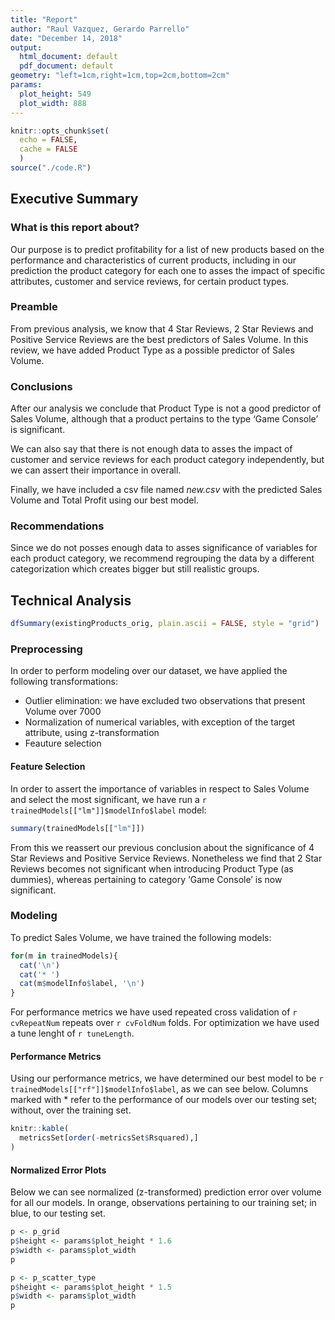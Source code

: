```yaml
---
title: "Report"
author: "Raul Vazquez, Gerardo Parrello"
date: "December 14, 2018"
output:
  html_document: default
  pdf_document: default
geometry: "left=1cm,right=1cm,top=2cm,bottom=2cm"
params:
  plot_height: 549
  plot_width: 888
---
```


```r
knitr::opts_chunk$set(
  echo = FALSE,
  cache = FALSE
  )
source("./code.R")
```

## Executive Summary
### What is this report about?
Our purpose is to predict profitability for a list of new products based on the performance and characteristics of current products, including in our prediction the product category for each one to asses the impact of specific attributes, customer and service reviews, for certain product types.

### Preamble
From previous analysis, we know that 4 Star Reviews, 2 Star Reviews and Positive Service Reviews are the best predictors of Sales Volume. In this review, we have added Product Type as a possible predictor of Sales Volume.

### Conclusions
After our analysis we conclude that Product Type is not a good predictor of Sales Volume, although that a product pertains to the type 'Game Console' is significant.

We can also say that there is not enough data to asses the impact of customer and service reviews for each product category independently, but we can assert their importance in overall.

Finally, we have included a csv file named *new.csv* with the predicted Sales Volume and Total Profit using our best model.

### Recommendations
Since we do not posses enough data to asses significance of variables for each product category, we recommend regrouping the data by a different categorization which creates bigger but still realistic groups.

## Technical Analysis
```r
dfSummary(existingProducts_orig, plain.ascii = FALSE, style = "grid")
```

### Preprocessing
In order to perform modeling over our dataset, we have applied the following transformations:

* Outlier elimination: we have excluded two observations that present Volume over 7000
* Normalization of numerical variables, with exception of the target attribute, using z-transformation
* Feauture selection

#### Feature Selection
In order to assert the importance of variables in respect to Sales Volume and select the most significant, we have run a `r trainedModels[["lm"]]$modelInfo$label` model:
```r
summary(trainedModels[["lm"]])
```
From this we reassert our previous conclusion about the significance of 4 Star Reviews and Positive Service Reviews. Nonetheless we find that 2 Star Reviews becomes not significant when introducing Product Type (as dummies), whereas pertaining to category 'Game Console' is now significant.

### Modeling
To predict Sales Volume, we have trained the following models:
```r
for(m in trainedModels){
  cat('\n')
  cat('* ')
  cat(m$modelInfo$label, '\n')
}
```

For performance metrics we have used repeated cross validation of `r cvRepeatNum` repeats over `r cvFoldNum` folds. For optimization we have used a tune lenght of `r tuneLength`.

#### Performance Metrics
Using our performance metrics, we have determined our best model to be `r trainedModels[["rf"]]$modelInfo$label`, as we can see below. Columns marked with * refer to the performance of our models over our testing set; without, over the training set.
```r
knitr::kable(
  metricsSet[order(-metricsSet$Rsquared),]
)
```

#### Normalized Error Plots
Below we can see normalized (z-transformed) prediction error over volume for all our models. In orange, observations pertaining to our training set; in blue, to our testing set.
```r
p <- p_grid
p$height <- params$plot_height * 1.6
p$width <- params$plot_width
p
```

```r
p <- p_scatter_type
p$height <- params$plot_height * 1.5
p$width <- params$plot_width
p
```

<!--
Executive Summary

Goal

Este informe contiene dos objetivos principales:
Predecir las ventas de PC, Laptops, Netbooks y Smartphones.
Investigar el impacto que tiene categoría de producto en nuestras ventas.

Highlights

La base de datos de ventas histórica no es lo suficientemente grande como para encontrar patrones y poder predecir con gran confianza.
Si creemos en los resultados podemos concluir que los modelos utilizados predicen muy bien las cantidades bajas de volumen, en contra no existe un modelo que nos prediga eficientemente las cantidades elevadas de volumen.
Las predicciones de nuestras cuatro categorías no son altas, con lo que podemos concluir que las predicciones son bastante acertadas.

Recomendaciones

Ampliar y recolectar más datos de nuestras operaciones con el fin de poder realizar análisis más avanzados y más precisos.
Agrupar los tipo de producto en categorías de producto con el objetivo de visualizar el impacto de estas en Positive Service y Customer Reviews.

Analysis

Nuestro análisis para predecir el volumen de ventas de nuevos productos dónde no tenemos datos, está basado en la idea que los productos actuales comparten atributos con los potenciales nuevos productos.

Las cuatro categorías de producto con mayor potencial de venta son las siguientes, véase lista completa en Anexo.

Methodology

Nuestro análisis para encontrar los mejores predictores para predecir volumen nos ha llevado a escoger las siguientes variables para nuestro análisis: “Positive Service” y “4 star Reviews” para modelar hemos utilizado los siguientes algoritmos de regresión con las siguientes métricas:

KNN
GBT
SVM
RForest

Después de optimizar los modelos con el fin de encontrar las mejores métricas y una performance que se adecuara a lo que buscamos hemos decidido utilizar el KNN, el cual ha sido el que mejor resultados nos ha reportado.

Insertar Métricas y Gráfico de error.
Message Input
-->